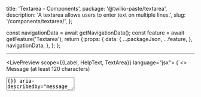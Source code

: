   title: 'Textarea - Components',
  package: '@twilio-paste/textarea',
  description: 'A textarea allows users to enter text on multiple lines.',
  slug: '/components/textarea/',
};



  const navigationData = await getNavigationData();
  const feature = await getFeature('Textarea');
  return {
    props: {
      data: {
        ...packageJson,
        ...feature,
      },
      navigationData,
    },
  };
};

<NormalizedComponentHeader
  categoryRoute={SidebarCategoryRoutes.COMPONENTS}
  githubUrl="https://github.com/twilio-labs/paste/tree/main/packages/paste-core/components/textarea"
  storybookUrl="/?path=/story/components-textarea--"
  data={props.data}
/>

---

<contentwrapper>

<PageAside data={mdxHeadings} />

<content>

<LivePreview scope={{Label, HelpText, TextArea}} language="jsx">
  {`<>
  <Label htmlFor="message" required>Message (at least 120 characters)</Label>
  <TextArea onChange={()=>{}} aria-describedby="message_help_text" id="message" name="message" required />
  <HelpText id="message_help_text">Enter at least 120 characters</HelpText>
</>`}
</LivePreview>

## Guidelines

A textarea allows users to enter text on multiple lines. It is used with the [Label](/components/label) and [Help Text](/components/help-text) components.

### About Textarea

Use a textarea when you want to allow a user to enter text on multiple lines. A textarea allows for any text to be entered and can't be restricted as other [inputs](/components/input/) can.

### Accessibility

<UnorderedList>
  <ListItem>
    Include a visible label on <strong>all</strong> form fields.
  </ListItem>
  <ListItem>
    Each label must use the <inlineCode>htmlFor</inlineCode> prop that equals the <inlineCode>id</inlineCode> of the
    associated textarea.
  </ListItem>
  <ListItem>
    Don't use placeholder text as a replacement for labels. It can be used to provide an example to users, but will
    disappear from the field when a user enters text. It's also not broadly supported by assistive technologies and
    won't display in older browsers.
  </ListItem>
  <ListItem>
    Use one of 3 ways to label a form field:
    <UnorderedList marginBottom="space0">
      <ListItem>
        Visible label with <Anchor href="#formlabel-props">Label</Anchor> (preferred)
      </ListItem>
      <ListItem>
        Visible label that's associated to the textarea with <inlineCode>aria-labelledby</inlineCode>
      </ListItem>
      <ListItem>
        Label directly using <inlineCode>aria-label</inlineCode>
      </ListItem>
    </UnorderedList>
  </ListItem>
  <ListItem>
    Provide clear identification of required fields in the label or at the start of a form. If you use the required
    field indicator, include the form key at the start of the form.
    <UnorderedList marginBottom="space0">
      <ListItem>
        Use the <inlineCode>required</inlineCode> prop to programatically indicate they are required to browsers.
      </ListItem>
    </UnorderedList>
  </ListItem>
  <ListItem>
    Include inline error text with the error icon on any field that errors to make it visually clear that the field
    changed.
  </ListItem>
  <ListItem>
    If the textarea has associated help text or error text, include the <inlineCode>aria-describedby</inlineCode> prop
    on the textarea. This should match the <inlineCode>id</inlineCode> of the help or error text.
  </ListItem>
</UnorderedList>

## Examples

### Textarea

The textarea should include the base textarea, along with supporting elements to compose a textarea field that gives the user the context they need to successfully fill it out:

- **Label** — A label should be included for every form field and provide a short title for its associated textarea.
- **Required field indicator** — In a form where there are fewer or as many required fields as optional, use a required indicator to show users which fields are required to be filled out.
- **Help text** — Text that's placed below the field to help users prevent an error and describe what makes the form field successful

<Callout variant="neutral" marginY="space70">
  <CalloutHeading as="h4">Accessibility insight</CalloutHeading>
  <CalloutText>
    Make sure to connect the <inlineCode>Label</inlineCode> to the <inlineCode>TextArea</inlineCode>. This is done with
    the <inlineCode>htmlFor</inlineCode> prop on the label, and the <inlineCode>id</inlineCode> prop on the textarea.
    Those two need to match.
  </CalloutText>
  <CalloutText>
    If the textarea has any associated help text, the textarea should also use the{' '}
    <inlineCode>aria-describedby</inlineCode> prop that equals the <inlineCode>id</inlineCode> of the help text. This
    ensures screen readers know the help text ties directly to the textarea.
  </CalloutText>
</Callout>

<LivePreview scope={{Label, HelpText, TextArea}} language="jsx">
  {`<>
  <Label htmlFor="message" required>Message (at least 120 characters)</Label>
  <TextArea onChange={()=>{}} aria-describedby="message_help_text" id="message" name="message" required />
  <HelpText id="message_help_text">Enter at least 120 characters</HelpText>
</>`}
</LivePreview>

### Textarea with add-ons (prefix/suffix text or icons)

- **Prefix/suffix text** — Text that can be used as a prefix and/or suffix to the value that is entered. Use prefix/suffix to help users format text.
- **Icon** — Icons can be placed in the same area as the prefix and suffix text. Icons should trigger an action (_e.g._, clearing a field).

<LivePreview scope={{Label, HelpText, TextArea, Text}} language="jsx">
  {`<>
  <Label htmlFor="short_bio" required>Short biography</Label>
  <TextArea onChange={()=>{}} id="short_bio" name="short_bio" insertBefore={<Text color="colorTextWeak" as="span" fontWeight="fontWeightSemibold">Bio</Text>} required />
</>`}
</LivePreview>

<LivePreview scope={{Label, HelpText, TextArea, InformationIcon, Button}} language="jsx">
  {`<>
  <Label htmlFor="body" required>Body copy</Label>
  <TextArea
    onChange={()=>{}}
    aria-describedby="body_help_text"
    id="body"
    name="body"
    placeholder="Ahoy, World"
    insertAfter={
      <Button variant="link">
        <InformationIcon decorative={false} size="sizeIcon20" title="Get more info" />
      </Button>
    }
  />
  <HelpText id="body_help_text">Enter text for the copy area</HelpText>
</>`}
</LivePreview>

### Resizable Textarea

By default, the textarea is not resizable. To change this, add the prop `resize='vertical'`.

<LivePreview scope={{Label, HelpText, TextArea}} language="jsx">
  {`<>
  <Label htmlFor="message" required>Message (at least 120 characters)</Label>
  <TextArea onChange={()=>{}} aria-describedby="message_help_text" id="message" name="message" resize="vertical" required />
  <HelpText id="message_help_text">Enter at least 120 characters</HelpText>
</>`}
</LivePreview>

## States

### Textarea with inline error

Change a form field to its error state and add an inline error if the value entered doesn't pass validation requirements.

An inline error is placed below the field to inform a user of any errors in their value. If help text exists, the error text should replace and repeat the help text.

<LivePreview scope={{Label, HelpText, TextArea}} language="jsx">
  {`<>
  <Label htmlFor="text_error">Description</Label>
  <TextArea onChange={()=>{}} aria-describedby="text_error_help_text" id="text_error" name="text_error" hasError />
  <HelpText id="text_error_help_text" variant="error">Enter a description</HelpText>
</>`}
</LivePreview>

### Disabled Textarea

Use a disabled form field to show users that they can't interact with the field.

<LivePreview scope={{Label, TextArea}} language="jsx">
  {`<>
  <Label htmlFor="text_disabled" disabled>Description (disabled)</Label>
  <TextArea onChange={()=>{}} id="text_disabled" name="text_disabled" placeholder="Paste is a design system used to build accessible, consistent, and high quality customer experiences at Twilio. Paste is open source and contributions are welcome." disabled />
</>`}
</LivePreview>

### Read-only Textarea

Use a read-only form field when a field's value can't be changed, but users should be able to read or apply focus on the field. For example, use a read-only form field if a user needs to copy the value.

<LivePreview scope={{Label, TextArea}} language="jsx">
  {`<>
  <Label htmlFor="text_readonly">Description (read-only)</Label>
  <TextArea onChange={()=>{}} id="text_readonly" name="text_readonly" readOnly value="Paste is a design system used to build accessible, consistent, and high quality customer experiences at Twilio. Paste is open source and contributions are welcome." />
</>`}
</LivePreview>

## Composition notes

A textarea field must have at least a label and a textarea.

<LivePreview scope={{Label, TextArea}} language="jsx">
  {`<>
  <Label htmlFor="details">Details</Label>
  <TextArea onChange={()=>{}} id="details" name="details" />
</>`}
</LivePreview>

### Positioning form fields

Stack form fields vertically with `$space-80` spacing between each field.

<LivePreview scope={{Label, HelpText, TextArea, Box}} language="jsx">
  {`<>
  <Box marginBottom="space80">
    <Label htmlFor="header">Header</Label>
    <TextArea onChange={()=>{}} id="header" name="header" placeholder="Ahoy, World!" />
  </Box>
  <Box>
    <Label htmlFor="footer">Footer</Label>
    <TextArea onChange={()=>{}} id="footer" name="footer" placeholder="Bon voyage" />
  </Box>
</>`}
</LivePreview>

Avoid placing multiple form fields on the same horizontal row to help make it easier to scan a page vertically. Use the [Grid component](/components/grid) if you need to place form fields horizontally.

### Labels and help text

Labels should clearly describe the value being requested. They should be concise and descriptive, not instructional. To do this:

- Use help text to provide instruction if needed. For example, don't use "Enter the registration code on the back of your SIM card below" as label text. Instead, use "SIM registration code" as a label and "Find the registration code on the back of your SIM card" as help text.
- Avoid articles ("a", "the") and punctuation. For example, use "SIM registration code" rather than "The SIM registration code".

To support internationalization, avoid starting a sentence with the label and using the field to finish it since sentence structures vary across languages. For example, use "Call log expiration date" or "How long should logs be stored?". Don't use "Remove logs after:".

Give users enough information in help text to prevent textarea and formatting errors. Keep it concise and scoped to information that will help with validation. For example, use help text if a password field has specific requirements that a user should know prior to filling it out.

### Required field indicator

Ask for information only when needed. Consider removing the field otherwise.

Use required indicators to show users which fields they must fill out.

### Validation

Validate form fields on form submission.

Validating a form field when the user leaves the current field (on blur) can be helpful to check for syntax errors. However, this can be frustrating to users who tab through controls to navigate a page, and to screen reader users, who might not be able to detect that an error occurred on blur.

Don't prevent form submission by disabling the submit button. An error message can give more information than a disabled button can to help users figure out which fields are invalid.

### Errors

Use inline error text to explain how to fix an error.

Ideally, help text should have enough information to help users prevent errors. If you need to show an error and`HelpText` is already on a form field, change it to `variant=“error”` and add error copy before the original help text copy.

Error text should:

- Be actionable. Explain how to fix an error and if reasonable, why it happened so that it might also be prevented in the future.
- Be concise and simple, maybe even more than normal. Avoid jargon. Try to keep error text to 2 sentences or fewer.
- Use the passive voice for textarea errors to avoid placing blame on the user. For example, "A friendly name is required."
- Use the active voice for system errors. For example, "Our systems are currently down. Please contact our support team."

### Optional compositional elements

- **Prefix/suffix** — Use a prefix or suffix to help users format their textarea and to provide more context about the value a user is entering. For example, you could prefix or suffix a field with a currency symbol, or use suffix to append a character counter. Make sure to consider internationalization when using prefixes or suffixes since formatting may differ across languages. For example, currency symbols are placed on the left in American English, while they're placed on the right in French. Don't use prefix/suffix text as a replacement for a label.
- **Icon** — Use an icon if you need to give the user additional controls for the field. For example, use an icon to clear a field on click, removing the need for users to manually delete their entered value. Place icon buttons that trigger an action on the right side of the field. If you need 2 actions on a field (e.g., popover trigger and clear field), place the icon button that affects the field value on the right, and the other icon on the left.
- **Placeholder** — Use a placeholder when you want to give an example of the type of data a user should enter, mainly to help with recall. For example, when asking for links to social media profiles, you could give examples of a few social media sites. Placeholders should be used in addition to the label and not as a replacement since they'll disappear when a user begins entering their own value. If you need to show supporting instructions, use help text instead.

## When to use a Textarea

Use a textarea when users are expected to enter text that exceeds a single line, usually longer than a sentence.

<DoDont>
  <Do title="Do" body="Use a textarea to encourage longer text entry." center>
    <Box width="100%" padding="space60">
      <Label htmlFor="long_do">Tell us your life story</Label>
      <TextArea onChange={() => {}} id="long_do" name="long_do" />
    </Box>
  </Do>
  <Dont
    title="Don't"
    body="Don't use a textarea when text entry is expected to be short since it could confuse users. Use an input instead."
    center
  >
    <Box width="100%" padding="space60">
      <Label htmlFor="long_dont">First name</Label>
      <TextArea onChange={() => {}} id="long_dont" name="long_dont" />
    </Box>
  </Dont>
</DoDont>
<DoDont>
  <Do
    title="Do"
    body="If you limit the length of text entry, show a character counter and explain to users in help text why their entry is restricted."
    center
  >
    <Box width="100%" padding="space60">
      <Label htmlFor="limited_do">Job description (120 characters)</Label>
      <TextArea onChange={() => {}} aria-describedby="limited_do_help_text" id="limited_do" name="limited_do" />
      <HelpText id="limited_do_help_text">Limit to 120 characters</HelpText>
    </Box>
  </Do>
  <Dont
    title="Don't"
    body="Don't have a character limit if you can't explain to the user why their text entry is restricted."
    center
  >
    <Box width="100%" padding="space60">
      <Label htmlFor="limited_dont">State motto</Label>
      <TextArea onChange={() => {}} id="limited_dont" name="limited_dont" />
    </Box>
  </Dont>
</DoDont>
<DoDont>
  <Do title="Do" body="Use help text to help users prevent errors and fill out a form field correctly." center>
    <Box width="100%" padding="space60">
      <Label htmlFor="help_do">Enter the correct phrase</Label>
      <TextArea onChange={() => {}} aria-describedby="help_do_help_text" id="help_do" name="help_do" />
      <HelpText id="help_do_help_text">Type in: "Paste is open source and contributions are welcome."</HelpText>
    </Box>
  </Do>
  <Dont title="Don't" body="Don't use placeholder text for validation instructions." center>
    <Box width="100%" padding="space60">
      <Label htmlFor="help_dont">Enter the correct phrase</Label>
      <TextArea
        onChange={() => {}}
        id="help_dont"
        name="help_dont"
        placeholder="Type in: Paste is open source and contributions are welcome."
      />
    </Box>
  </Dont>
</DoDont>
<DoDont>
  <Do
    title="Do"
    body="Keep help text and error text concise and simple. If you need to use more than 2 sentences to explain a field, link out to supporting docs or trigger a popover instead."
    center
  >
    <Box width="100%" padding="space60">
      <Label htmlFor="error_do" required>
        Header
      </Label>
      <TextArea onChange={() => {}} id="error_do" name="error_do" required hasError />
      <HelpText variant="error">This is a required field. Enter some text.</HelpText>
    </Box>
  </Do>
  <Dont title="Don't" body="Don't use more than 2 sentences in help text or error text." center>
    <Box width="100%" padding="space60">
      <Label htmlFor="error_dont" required>
        Phone number
      </Label>
      <TextArea onChange={() => {}} id="error_dont" name="error_dont" required hasError />
      <HelpText variant="error">
        This field is needed to submit your document. If you don't enter any text, your submission will fail. Please
        enter some text into the field. This will make the field valid.
      </HelpText>
    </Box>
  </Dont>
</DoDont>
<DoDont>
  <Do title="Do" body="Include a visible label on every form field." center>
    <Box width="100%" padding="space60">
      <Label htmlFor="label_do">Footer text</Label>
      <TextArea onChange={() => {}} id="label_do" name="label_do" />
    </Box>
  </Do>
  <Dont title="Don't" body="Don't use prefix/suffix text as a replacement for a label." center>
    <Box width="100%" padding="space60">
      <TextArea
        onChange={() => {}}
        id="label_dont"
        name="label_dont"
        insertBefore={
          <Text as="span" fontWeight="fontWeightSemibold">
            Footer text
          </Text>
        }
      />
    </Box>
  </Dont>
</DoDont>
<DoDont>
  <Do
    title="Do"
    body="Use a disabled form field to show users that they can't interact with the field, but that it could potentially be enabled through another UI element."
    center
  >
    <Box width="100%" padding="space60">
      <Label htmlFor="disabled_do">Legal use only</Label>
      <TextArea onChange={() => {}} id="disabled_do" name="disabled_do" disabled />
    </Box>
  </Do>
  <Dont
    title="Don't"
    body="Don't use a disabled form field to show information that can't be edited. Instead, use a read-only form field or consider another way of showing static information."
    center
  >
    <Box width="100%" padding="space60">
      <Label htmlFor="disabled_dont">Company information</Label>
      <TextArea
        onChange={() => {}}
        id="disabled_dont"
        name="disabled_dont"
        disabled
        value="Twilio powers the future of business communications."
      />
    </Box>
  </Dont>
</DoDont>

## Usage guide

### API

#### Installation

```bash
yarn add @twilio-paste/textarea - or - yarn add @twilio-paste/core
```

#### Usage

```jsx
import {TextArea} from '@twilio-paste/core/textarea';
import {Label} from '@twilio-paste/core/label';
import {HelpText} from '@twilio-paste/core/help-text';

const Component = () => (
  <>
    <Label htmlFor="foo" required>
      foo
    </Label>
    <TextArea onChange={() => {}} aria-describedby="foo_text" id="foo" name="foo" placeholder="foo" required />
    <HelpText id="foo_text">Enter some text.</HelpText>
  </>
);
```

#### TextArea props

All the valid HTML attributes for `textarea` are supported including the following props:

| Prop         | Type                                     | Description                                                                               | Default    |
| ------------ | ---------------------------------------- | ----------------------------------------------------------------------------------------- | ---------- |
| id?          | string                                   | Sets the id of the textarea. Should match the htmlFor of `Label`.                         | null       |
| name?        | string                                   | Sets the name of the textarea.                                                            | null       |
| placeholder? | string                                   | Sets the placeholder of the textarea.                                                     | null       |
| disabled?    | boolean                                  | Disables the textarea.                                                                    | false      |
| readOnly?    | boolean                                  | Sets the textarea to readonly.                                                            | false      |
| required?    | boolean                                  | Sets the textarea as required.                                                            | false      |
| resize?      | 'none', 'vertical'                       | Sets if the textarea can be resized.                                                      | 'none'     |
| hasError?    | boolean                                  | Sets the textarea to an error state.                                                      | false      |
| onChange?    | `(event: React.MouseEvent<HTMLElement>)` |                                                                                           | null       |
| onFocus?     | `(event: React.MouseEvent<HTMLElement>)` |                                                                                           | null       |
| onBlur?      | `(event: React.MouseEvent<HTMLElement>)` |                                                                                           | null       |
| variant?     | 'default', 'inverse'                     |                                                                                           | 'default'  |
| element?     | `string`                                 | Overrides the default element name to apply unique styles with the Customization Provider | 'TEXTAREA' |

<ChangelogRevealer>
  <Changelog />
</ChangelogRevealer>

</content>

</contentwrapper>
